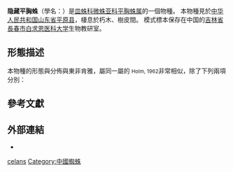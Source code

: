 {{Speciesbox
 | taxon = Toschia celans
 | authority = [[高久春|Gao]], [[邢沈阳|Xing]] & [[朱传典|Zhu]], 1996{{r|Gao et al 1996}}
}}

'''隐藏平胸蛛'''（學名：{{lang|la|''Toschia celans''}}）是[[皿蛛科|皿蛛科]][[微蛛亚科|微蛛亚科]][[平胸蛛属|平胸蛛属]]的一個物種{{r|Gao et al 1996}}。
本物種見於[[中华人民共和国|中华人民共和国]][[山东省|山东省]][[平原县|平原县]]{{r|Gao et al 1996}}，棲息於朽木、樹皮間{{r|Gao et al 1996|page1=202}}。
模式標本保存在中国的[[吉林省|吉林省]][[長春市|長春市]][[白求恩医科大学|白求恩医科大学]]生物教研室{{r|Gao et al 1996}}。

==形態描述==
本物種的形態與分佈與東非肯雅，屬同一屬的''{{tsl|sv|Toschia aberdarensis}}'' <small>Holm, 1962</small>非常相似，除了下列兩項分別{{r|Gao et al 1996}}：

==參考文獻==
{{Reflist |refs=
<ref name="Gao et al 1996">{{cite journal
 |url=https://www.ixueshu.com/document/0af6665c9349a00b09ec3ad8a771e37c318947a18e7f9386.html
 |author1=[[高久春|高久春]] |author2=[[邢沈阳|邢沈阳]] |author3=[[朱传典|朱传典]]|year=1996
 |title=中国平胸蛛属和吻额蛛属二新种:蜘蛛目:皿蛛科:微蛛亚科)
 |journal=《[[动物分类学报|动物分类学报]]》
 |volume=21 |issue=3 |pages=291-295
 |date=1996-07 |access-date=2021-01-05 |language=zh-hans }}</ref>
}}

==外部連結==
{{commonscat|Toschia celans}}
*{{Wikispecies-inline|Toschia celans}}
{{Taxonbar}}

[[Category:平胸蛛属|celans]]
[[Category:中國蜘蛛|Category:中國蜘蛛]]
